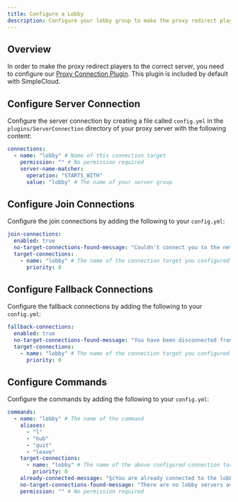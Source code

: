 ```yaml
---
title: Configure a Lobby
description: Configure your lobby group to make the proxy redirect players to the correct server.
---
```


## Overview

In order to make the proxy redirect players to the correct server, you need to configure our [Proxy Connection Plugin](/manual/plugins/proxy-connection). This plugin is included by default with SimpleCloud.

## Configure Server Connection

Configure the server connection by creating a file called `config.yml` in the `plugins/ServerConnection` directory of your proxy server with the following content:

```yaml
connections:
  - name: "lobby" # Name of this connection target
    permission: "" # No permission required
    server-name-matcher:
      operation: "STARTS_WITH"
      value: "lobby" # The name of your server group
```

## Configure Join Connections

Configure the join connections by adding the following to your `config.yml`:

```yaml
join-connections:
  enabled: true
  no-target-connections-found-message: "Couldn't connect you to the network because no target servers are available."
  target-connections:
    - name: "lobby" # The name of the connection target you configured above
      priority: 0
```

## Configure Fallback Connections

Configure the fallback connections by adding the following to your `config.yml`:

```yaml
fallback-connections:
  enabled: true
  no-target-connections-found-message: "You have been disconnected from the network since you have been kicked and no fallback server are available."
  target-connections:
    - name: "lobby" # The name of the connection target you configured above
      priority: 0
```

## Configure Commands

Configure the commands by adding the following to your `config.yml`:

```yaml
commands:
  - name: "lobby" # The name of the command
    aliases:
      - "l"
      - "hub"
      - "quit"
      - "leave"
    target-connections:
      - name: "lobby" # The name of the above configured connection target
        priority: 0
    already-connected-message: "§cYou are already connected to the lobby!"
    no-target-connections-found-message: "There are no lobby servers available at the moment."
    permission: "" # No permission required
```

